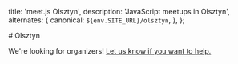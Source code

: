 
  title: 'meet.js Olsztyn',
  description: 'JavaScript meetups in Olsztyn',
  alternates: {
    canonical: `${env.SITE_URL}/olsztyn`,
  },
};

<div className="prose dark:prose-invert max-w-none space-y-8 my-8">
  # Olsztyn

We're looking for organizers! [Let us know if you want to help.](mailto:contact@meetjs.pl)

</div>
